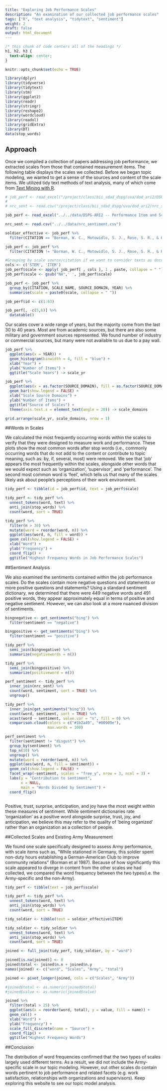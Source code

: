 ```yaml
---
title: "Exploring Job Performance Scales"
description: "An examination of our collected job performance scales"
tags: ["R", "text analysis", "tidytext", "sentiment"]
weight: 2
draft: false
output: html_document
---
```


```css
/* this chunk of code centers all of the headings */
h1, h2, h3 {
  text-align: center;
}
```

```r
knitr::opts_chunk$set(echo = TRUE)

library(dplyr)
library(tidyverse)
library(tidytext)
library(stm)
library(ggplot2)
library(readr)
library(stringr)
library(reshape2)
library(wordcloud)
library(readxl)
library(gridExtra)
library(DT)
data(stop_words)

```


## Approach

Once we compiled a collection of papers addressing job performance, we extracted scales from those that contained measurement items. The following table displays the scales we collected. Before we began topic modeling, we wanted to get a sense of the sources and content of the scale items. We utilized tidy text methods of text analysis, many of which come from [Text Mining with R](https://www.tidytextmining.com). 

```r

# job_perf <- read_excel("/project/class/bii_sdad_dspg/uva/dod_ari2/DSPG-ARI2 -- Performance Item and Scale Database.xlsx",  sheet = "Performance Items")
# 
# nrc_sent <- read.csv("/project/class/bii_sdad_dspg/uva/dod_ari2/nrc_sentiment.csv")

job_perf <- read_excel("../../data/DSPG-ARI2 -- Performance Item and Scale Database.xlsx",  sheet = "Performance Items")

nrc_sent <- read.csv("../../data/nrc_sentiment.csv")

soldier_effective <- job_perf %>%
  filter(CITATION == "Borman, W. C., Motowidlo, S. J., Rose, S. R., & Hanser, L. M. (1987). Development of a Model of Soldier Effectiveness: Retranslation Materials and Results. HUMAN RESOURCES RESEARCH ORGANIZATION ALEXANDRIA VA.")

job_perf <- job_perf %>%
  filter(CITATION != "Borman, W. C., Motowidlo, S. J., Rose, S. R., & Hanser, L. M. (1987). Development of a Model of Soldier Effectiveness: Retranslation Materials and Results. HUMAN RESOURCES RESEARCH ORGANIZATION ALEXANDRIA VA.")

#Grouping by scale source/citation if we want to consider texts as documents
cols <- c('STEM', 'ITEM')
job_perf$scale <- apply( job_perf[ , cols ], 1 , paste, collapse = " ")
job_perf$scale <- gsub("NA",' ', job_perf$scale)

job_perf <- job_perf %>%
  group_by(CITATION, SCALE_NAME, SOURCE_DOMAIN, YEAR) %>%
  summarise(scale = paste0(scale, collapse = " "))

job_perf$id <- c(1:63)

job_perf[, -c(5,6)] %>%
  datatable()
```

Our scales cover a wide range of years, but the majority come from the last 30 to 40 years. Most are from academic sources, but there are also some military and government sources represented. We found number of industry or commercial sources, but many were not available to us due to a pay wall.

```r

job_perf %>%
  ggplot(aes(x = YEAR)) +
  geom_histogram(binwidth = 4, fill = "blue") +
  xlab("Year") +
  ylab("Number of Items") +
  ggtitle("Scale Years") -> scale_yr

job_perf %>%
  ggplot(aes(x = as.factor(SOURCE_DOMAIN), fill = as.factor(SOURCE_DOMAIN))) +
  geom_bar(show.legend = FALSE) +
  xlab("Scale Source Domains") +
  ylab("Number of Items") + 
  ggtitle("Source of Scales") +
  theme(axis.text.x = element_text(angle = 20)) -> scale_domains

grid.arrange(scale_yr, scale_domains, nrow = 1)

```

##Words in Scales

We calculated the most frequently occurring words within the scales to verify that they were designed to measure work and performance. These plots show the most common words after stop words (i.e., commonly occurring words that do not add to the content or contribute to topic meaning, such as: by, if, several, most) were removed. We see that 'job' appears the most frequently within the scales, alongside other words that we would expect such as 'organization', 'supervisor', and 'performance'. The second most common word is 'feel', which tells us that many of the scales likely ask about people's perceptions of their work environment. 

```r

tidy_perf <- tibble(id = job_perf$id, text = job_perf$scale)

tidy_perf <- tidy_perf %>%
  unnest_tokens(word, text) %>%
  anti_join(stop_words) %>%
  count(word, sort = TRUE)

tidy_perf %>%
  filter(n > 30) %>%
  mutate(word = reorder(word, n)) %>%
  ggplot(aes(word, n, fill = word)) +
  geom_col(show.legend = FALSE) +
  xlab("Word") +
  ylab("Frequency") +
  coord_flip() +
  ggtitle("Highest Frequency Words in Job Performance Scales")
```

##Sentiment Analysis

We also examined the sentiments contained within the job performance scales. Do the scales contain more negative questions and statements or more positive questions and statements? Using a standard sentiment dictionary, we determined that there were 449 negative words and 491 positive words, they appear approximately equal in terms of positive and negative sentiment. However, we can also look at a more nuanced division of sentiments. 

```r

bingnegative <- get_sentiments("bing") %>%
  filter(sentiment == "negative")

bingpositive <- get_sentiments("bing") %>%
  filter(sentiment == "positive")

tidy_perf %>%
  semi_join(bingnegative) %>%
  summarize(negativewords = n())

tidy_perf %>%
  semi_join(bingpositive) %>%
  summarize(positiveword = n())
```

```r

perf_sentiment <- tidy_perf %>%
  inner_join(nrc_sent) %>%
  count(word, sentiment, sort = TRUE) %>%
  ungroup()

tidy_perf %>%
  inner_join(get_sentiments("bing")) %>%
  count(word, sentiment, sort = TRUE) %>%
  acast(word ~ sentiment, value.var = "n", fill = 0) %>%
  comparison.cloud(colors = c("#1b2a49", "#00909e"), 
                   max.words = 100)

perf_sentiment %>%
  filter(sentiment != "disgust") %>%
  group_by(sentiment) %>%
  top_n(10) %>%
  ungroup() %>%
  mutate(word = reorder(word, n)) %>%
  ggplot(aes(word, n, fill = sentiment)) +
  geom_col(show.legend = FALSE) +
  facet_wrap(~sentiment, scales = "free_y", nrow = 3, ncol = 3) +
  labs(y = "Contribution to sentiment",
       x = NULL, 
       main = "Words Divided by Sentiment") +
  coord_flip()



```


Positive, trust, surprise, anticipation, and joy have the most weight within these measures of sentiment. While sentiment dictionaries rate 'organization' as a positive word alongside surprise, trust, joy, and anticipation, we believe this may refer to the quality of 'being organized' rather than an organization as a collection of people. 

##Collected Scales and Existing Army Measurement

We found one scale specifically designed to assess Army performance, with scale items such as, "While stationed in Germany, this soldier spent non-duty hours establishing a German-American Club to improve community relations" (Borman et al 1987). Because of how significantly this scale appeared to diverge in content from the other scales we had collected, we compared the word frequency between the two types(i.e. the Army-specific and the non-Army). 

```r

tidy_perf <- tibble(text = job_perf$scale)

tidy_perf <- tidy_perf %>%
  unnest_tokens(word, text) %>%
  anti_join(stop_words) %>%
  count(word, sort = TRUE)

tidy_soldier <- tibble(text = soldier_effective$ITEM)

tidy_soldier <- tidy_soldier %>%
  unnest_tokens(word, text) %>%
  anti_join(stop_words) %>%
  count(word, sort = TRUE)

joined <- full_join(tidy_perf, tidy_soldier, by = "word")

joined[is.na(joined)] <- 0
joined$total <- joined$n.x + joined$n.y
names(joined) <- c("word", "Scales", "Army", "total")

joined <- pivot_longer(joined, cols = c("Scales", "Army"))

#joined$total <- as.numeric(joined$total)
#joined$value <- as.numeric(joined$value)

joined %>%
  filter(total > 25) %>%
  ggplot(aes(x = reorder(word, total), y = value, fill = name)) + 
  geom_col() +
  xlab("Word") +
  ylab("Frequency") +
  scale_fill_discrete(name = "Source") +
  coord_flip() +
  ggtitle("Highest Frequency Words")

```

##Conclusion

The distribution of word frequencies confirmed that the two types of scales largely used different terms. As a result, we did not include the Army-specific scale in our topic modeling. However, out other scales do contain words pertinent to job performance and related facets (e.g. work satisfaction, relationships with organizations and supervisors). Keep exploring this website to see our topic model analysis. 
